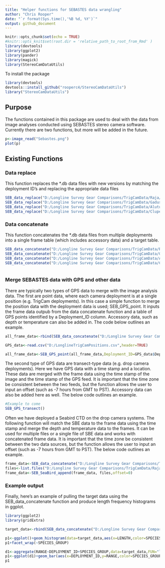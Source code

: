 ```yaml
---
title: "Helper functions for SEBASTES data wrangling"
author: "Chris Rooper"
date: "`r format(Sys.time(),'%B %d, %Y')`"
output: github_document
---
```



```r
knitr::opts_chunk$set(echo = TRUE)
#knitr::opts_knit$set(root.dir = 'relative_path_to_root_from_Rmd' )
library(devtools)
library(ggplot2)
library(pander)
library(magick)
library(StereoCamDataUtils)
```


To install the package

```r

library(devtools)
devtools::install_github("rooperc4/StereoCamDataUtils")
library("StereoCamDataUtils")

```

## Purpose

The functions contained in this package are used to deal with the data from image analyses conducted using SEBASTES stereo camera software. Currently there are two functions, but more will be added in the future.


```r
p<-image_read("Sebastes.png")
plot(p)
```

## Existing Functions

### Data replace

This function replaces the *.db data files with new versions by matching the deployment ID's and replacing the appropriate data files

```r

SEB_data_replace("D:/Longline Survey Gear Comparisons/TrigCamData/Raja/Raja data/Raja data","D:/Longline Survey Gear Comparisons/TrigCamData/Raja")
SEB_data_replace("D:/Longline Survey Gear Comparisons/TrigCamData/Gadus/Gadus data","D:/Longline Survey Gear Comparisons/TrigCamData/Gadus")
SEB_data_replace("D:/Longline Survey Gear Comparisons/TrigCamData/Alutus/Alutus data/Alutus data","D:/Longline Survey Gear Comparisons/TrigCamData/Alutus")
SEB_data_replace("D:/Longline Survey Gear Comparisons/TrigCamData/Clupea/Clupea data","D:/Longline Survey Gear Comparisons/TrigCamData/Clupea")

```

### Data concatenate

This function concatenates the *.db data files from multiple deployments into a single frame table (which includes accessory data) and a target table. 

```r

SEB_data_concatenate("D:/Longline Survey Gear Comparisons/TrigCamData/Raja")
SEB_data_concatenate("D:/Longline Survey Gear Comparisons/TrigCamData/Gadus")
SEB_data_concatenate("D:/Longline Survey Gear Comparisons/TrigCamData/Alutus")
SEB_data_concatenate("D:/Longline Survey Gear Comparisons/TrigCamData/Clupea")



```


### Merge SEBASTES data with GPS and other data

There are typically two types of GPS data to merge with the image analysis data. The first are point data, where each camera deployment is at a single position (e.g. TrigCam deployments). In this case a simple function to merge the position data with the deployment data is used; SEB_GPS_point. It inputs the frame data outpub from the data concatenate function and a table of GPS points identified by a Deployment_ID column. Accessory data, such as depth or temperature can also be added in. The code below outlines an example.  

```r

all_frame_data<-rbind(SEB_data_concatenate("D:/Longline Survey Gear Comparisons/TrigCamData/Raja")$frame.data,SEB_data_concatenate("D:/Longline Survey Gear Comparisons/TrigCamData/Clupea")$frame.data,SEB_data_concatenate("D:/Longline Survey Gear Comparisons/TrigCamData/Gadus")$frame.data)

GPS_data<-read.csv("D:/LonglineTrigCamPositions.csv",header=TRUE)

all_frame_data<-SEB_GPS_point(all_frame_data,Deployment_ID=GPS_data$Deployment_ID,Longitude=GPS_data$Longitude,Latitude=GPS_data$Latitude,Accessory_data=data.frame(GPS_data$Camera.Name,GPS_data$Depth,GPS_data$Deployment.event))

```

The second type of GPS data are transect-type data (e.g. drop camera deployments). Here we have GPS data with a time stamp and a location. These data are merged with the frame data using the time stamp of the image and the time stamp of the GPS feed. It is important that the time zone be consistent between the two feeds, but the function allows the user to input an offset (such as -7 hours from GMT to PST). Accessory data can also be added here as well. The below code outlines an example. 

```r

#Example to come
SEB_GPS_transect()


```

Often we have deployed a Seabird CTD on the drop camera systems. The following function will match the SBE data to the frame data using the time stamp and merge the depth and temperature data to the frames. It can be used for multiple files or a single file of SBE data and works with concatenated frame data. It is important that the time zone be consistent between the two data sources, but the function allows the user to input an offset (such as -7 hours from GMT to PST). The below code outlines an example. 

```r

frame_data<-SEB_data_concatenate("D:/Longline Survey Gear Comparisons/TrigCamData/Raja")
files<-list.files("D:/Longline Survey Gear Comparisons/TrigCamData/Raja",pattern=".asc",full.names=TRUE)
frame_data<-SEB_SeaBird_append(frame_data, files,offset=0)


```

### Example output

Finally, here's an example of pulling the target data using the SEB_data_concatenate function and produce length frequency histograms in ggplot.

```r
library(ggplot2)
library(gridExtra)

target_data<-rbind(SEB_data_concatenate("D:/Longline Survey Gear Comparisons/TrigCamData/Raja")$target.data,SEB_data_concatenate("D:/Longline Survey Gear Comparisons/TrigCamData/Clupea")$target.data,SEB_data_concatenate("D:/Longline Survey Gear Comparisons/TrigCamData/Gadus")$target.data)

p1<-ggplot()+geom_histogram(data=target_data,aes(x=LENGTH,color=SPECIES_GROUP))+theme(legend.position="none")
p1+facet_wrap(~SPECIES_GROUP)

d1<-aggregate(RANGE~DEPLOYMENT_ID+SPECIES_GROUP,data=target_data,FUN="length")
p1<-ggplot(d1)+geom_bar(aes(x=DEPLOYMENT_ID,y=RANGE,color=SPECIES_GROUP,fill=SPECIES_GROUP),stat="identity",position="fill")
p1

```

